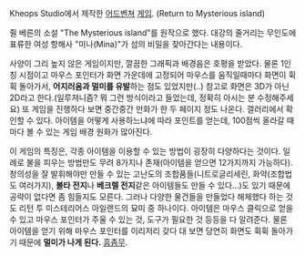 Kheops Studio에서 제작한 [[어드벤쳐]] [[게임]]. (Return to Mysterious island)

쥘 베른의 소설 "The Mysterious island"를 원작으로 했다. 대강의 줄거리는 무인도에 표류한 여성 항해사 "미나(Mina)"가 섬의 비밀을 찾아간다는 내용이다. 

사양이 그리 높지 않은 게임이지만, 깔끔한 그래픽과 배경음은 호평을 받았다. 물론 1인칭 시점이고 마우스 포인터가 화면 가운데에 고정되어 마우스를 움직일때마다 화면이 휙휙 돌아가서, '''어지러움과 멀미를 유발'''하는 점도 있었지만(..) 참고로 화면은 3D가 아닌 2D라고 한다.(일루져니즘? 뭐 그런 방식이라고 들었는데, 정확히 아시는 분 수정해주세요) 또 게임을 진행하다 보면 중간중간 만화가 한 두 페이지 정도 나온다. 갤러리에서 확인할 수 있다. 아이템을 어떻게 사용하느냐에 따라 포인트를 얻는데, 100점씩 올라갈 때마다 볼 수 있는 게임 배경 원화가 많아진다.

이 게임의 특징은, 각종 아이템을 이용할 수 있는 방법이 굉장히 다양하다는 것이다. 일례로 불을 피우는 방법만도 무려 8가지나 존재(아이템을 얻으면 12가지까지 가능하다). 창의성을 잘 발휘해야만 만들 수 있는 고난도의 조합품들(니트로글리세린, 화약(조합법도 여러가지), '''볼타 전지'''나 '''베크렐 전지'''같은 아이템들도 만들 수 있다...)도 있기 때문에 공략이 없다면 좀 힘들지도 모른다. 그러나 다양한 물건들을 만들었다 해체했다 하는 것도 리턴 투 미스테리어스 아일랜드의 묘미 중 하나이다. 아이템은 마우스 클릭으로 얻을 수 있고 마우스 포인터가 주울 수 있는 것, 도구가 필요한 것 등등을 다 알려준다. 물론 아이템을 얻기 위해 마우스 포인터를 이리저리 갖다 대 보면 당연히 화면도 휙휙 돌아가기 때문에 '''멀미가 나게 된다.''' [[흠좀무]]. 

